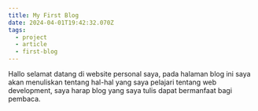 ```yaml
---
title: My First Blog
date: 2024-04-01T19:42:32.070Z
tags:
  - project
  - article
  - first-blog
---
```


Hallo selamat datang di website personal saya, pada halaman blog ini saya akan menuliskan tentang hal-hal yang saya pelajari tentang web development, saya harap blog yang saya tulis dapat bermanfaat bagi pembaca.

